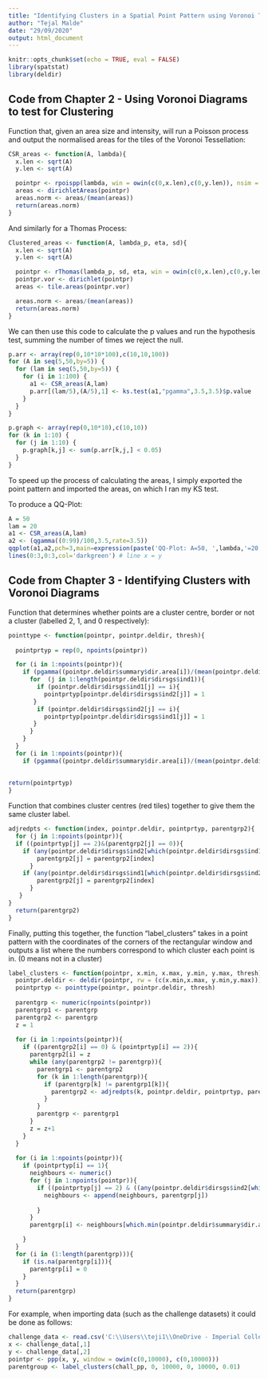 ---
title: "Identifying Clusters in a Spatial Point Pattern using Voronoi Tessellations"
author: "Tejal Malde"
date: "29/09/2020"
output: html_document
---

```{r setup, include=FALSE}
knitr::opts_chunk$set(echo = TRUE, eval = FALSE)
library(spatstat)
library(deldir)
```


## Code from Chapter 2 - Using Voronoi Diagrams to test for Clustering

Function that, given an area size and intensity, will run a Poisson process and output the normalised areas for the tiles of the Voronoi Tessellation:

```{r Poisson Process}
CSR_areas <- function(A, lambda){
  x.len <- sqrt(A)
  y.len <- sqrt(A)

  pointpr <- rpoispp(lambda, win = owin(c(0,x.len),c(0,y.len)), nsim = 1)
  areas <- dirichletAreas(pointpr)
  areas.norm <- areas/(mean(areas))
  return(areas.norm)  
}   
```

And similarly for a Thomas Process:

```{r Thomas Process}
Clustered_areas <- function(A, lambda_p, eta, sd){
  x.len <- sqrt(A)
  y.len <- sqrt(A)

  pointpr <- rThomas(lambda_p, sd, eta, win = owin(c(0,x.len),c(0,y.len)), nsim = 1)
  pointpr.vor <- dirichlet(pointpr)
  areas <- tile.areas(pointpr.vor)

  areas.norm <- areas/(mean(areas))
  return(areas.norm)
}   
```

We can then use this code to calculate the p values and run the hypothesis test, summing the number of times we reject the null.

```{r}
p.arr <- array(rep(0,10*10*100),c(10,10,100))
for (A in seq(5,50,by=5)) {
  for (lam in seq(5,50,by=5)) {
    for (i in 1:100) {
      a1 <- CSR_areas(A,lam)
      p.arr[(lam/5),(A/5),1] <- ks.test(a1,"pgamma",3.5,3.5)$p.value
    }
  }
}

p.graph <- array(rep(0,10*10),c(10,10))
for (k in 1:10) {
  for (j in 1:10) {
    p.graph[k,j] <- sum(p.arr[k,j,] < 0.05)
  }
}
```

To speed up the process of calculating the areas, I simply exported the point pattern and imported the areas, on which I ran my KS test.

To produce a QQ-Plot:

```{r}
A = 50
lam = 20
a1 <- CSR_areas(A,lam)
a2 <- (qgamma((0:99)/100,3.5,rate=3.5))
qqplot(a1,a2,pch=3,main=expression(paste('QQ-Plot: A=50, ',lambda,'=20')),xlab='Empirical Areas',ylab='Theoretical Distribution')
lines(0:3,0:3,col='darkgreen') # line x = y
```

## Code from Chapter 3 - Identifying Clusters with Voronoi Diagrams

Function that determines whether points are a cluster centre, border or not a cluster (labelled 2, 1, and 0 respectively):

```{r}
pointtype <- function(pointpr, pointpr.deldir, thresh){
  
  pointprtyp = rep(0, npoints(pointpr))

  for (i in 1:npoints(pointpr)){
    if (pgamma((pointpr.deldir$summary$dir.area[i])/(mean(pointpr.deldir$summary$dir.area)), 3.5, 3.5) < thresh){
      for  (j in 1:length(pointpr.deldir$dirsgs$ind1)){
        if (pointpr.deldir$dirsgs$ind1[j] == i){
          pointprtyp[pointpr.deldir$dirsgs$ind2[j]] = 1
       }
        if (pointpr.deldir$dirsgs$ind2[j] == i){
          pointprtyp[pointpr.deldir$dirsgs$ind1[j]] = 1
       }
      }
    }
  }
  for (i in 1:npoints(pointpr)){
    if (pgamma((pointpr.deldir$summary$dir.area[i])/(mean(pointpr.deldir$summary$dir.area)), 3.5, 3.5) < thresh){pointprtyp[i] = 2}}
  
  
return(pointprtyp)
}
```

Function that combines cluster centres (red tiles) together to give them the same cluster label.

```{r}
adjredpts <- function(index, pointpr.deldir, pointprtyp, parentgrp2){
  for (j in 1:npoints(pointpr)){
  if ((pointprtyp[j] == 2)&(parentgrp2[j] == 0)){
    if (any(pointpr.deldir$dirsgs$ind2[which(pointpr.deldir$dirsgs$ind1 == j)] == index)){
        parentgrp2[j] = parentgrp2[index]   
      }
    if (any(pointpr.deldir$dirsgs$ind1[which(pointpr.deldir$dirsgs$ind2 == j)] == index)){
        parentgrp2[j] = parentgrp2[index]
      }
   }
}
  return(parentgrp2)
}
```

Finally, putting this together, the function "label_clusters" takes in a point pattern with the coordinates of the corners of the rectangular window and outputs a list where the numbers correspond to which cluster each point is in. (0 means not in a cluster)

```{r}
label_clusters <- function(pointpr, x.min, x.max, y.min, y.max, thresh){
  pointpr.deldir <- deldir(pointpr, rw = (c(x.min,x.max, y.min,y.max)))
  pointprtyp <- pointtype(pointpr, pointpr.deldir, thresh)
  
  parentgrp <- numeric(npoints(pointpr))
  parentgrp1 <- parentgrp
  parentgrp2 <- parentgrp
  z = 1
  
  for (i in 1:npoints(pointpr)){
    if ((parentgrp2[i] == 0) & (pointprtyp[i] == 2)){
      parentgrp2[i] = z
      while (any(parentgrp2 != parentgrp)){
        parentgrp1 <- parentgrp2
        for (k in 1:length(parentgrp)){
          if (parentgrp[k] != parentgrp1[k]){
            parentgrp2 <- adjredpts(k, pointpr.deldir, pointprtyp, parentgrp2)
          }
        }
        parentgrp <- parentgrp1
      }
      z = z+1
    }
  }
  
  for (i in 1:npoints(pointpr)){
    if (pointprtyp[i] == 1){
      neighbours <- numeric()
      for (j in 1:npoints(pointpr)){
        if ((pointprtyp[j] == 2) & ((any(pointpr.deldir$dirsgs$ind2[which(pointpr.deldir$dirsgs$ind1 == j)] == i)) | (any(pointpr.deldir$dirsgs$ind1[which(pointpr.deldir$dirsgs$ind2 == j)] == i)) )){
          neighbours <- append(neighbours, parentgrp[j])
          
        }
      }
      parentgrp[i] <- neighbours[which.min(pointpr.deldir$summary$dir.area[neighbours])]

    }
  }
  for (i in (1:length(parentgrp))){
    if (is.na(parentgrp[i])){
      parentgrp[i] = 0
    }
  }
  return(parentgrp)
}
```

For example, when importing data (such as the challenge datasets) it could be done as follows:

```{r}
challenge_data <- read.csv('C:\\Users\\teji1\\OneDrive - Imperial College London\\UROP 2020\\Datasets Cluster Analysis\\Datasets_Cluster_Analysis_Showtime_2020\\01_challenge.csv', header=F)
x <- challenge_data[,1]
y <- challenge_data[,2]
pointpr <- ppp(x, y, window = owin(c(0,10000), c(0,10000)))
parentgroup <- label_clusters(chall_pp, 0, 10000, 0, 10000, 0.01)
```


